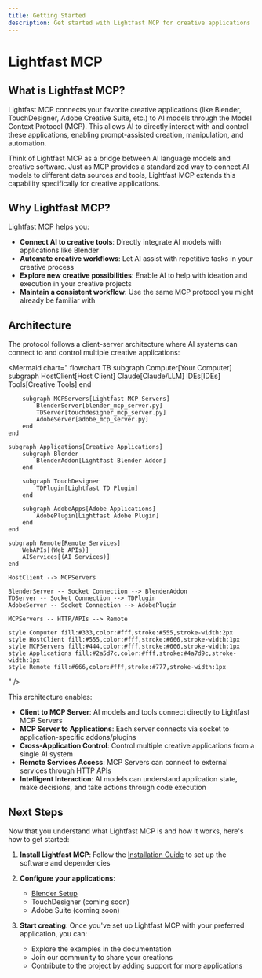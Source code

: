 ```yaml
---
title: Getting Started
description: Get started with Lightfast MCP for creative applications
---
```


# Lightfast MCP

## What is Lightfast MCP?

Lightfast MCP connects your favorite creative applications (like Blender, TouchDesigner, Adobe Creative Suite, etc.) to AI models through the Model Context Protocol (MCP). This allows AI to directly interact with and control these applications, enabling prompt-assisted creation, manipulation, and automation.

Think of Lightfast MCP as a bridge between AI language models and creative software. Just as MCP provides a standardized way to connect AI models to different data sources and tools, Lightfast MCP extends this capability specifically for creative applications.

## Why Lightfast MCP?

Lightfast MCP helps you:

- **Connect AI to creative tools**: Directly integrate AI models with applications like Blender
- **Automate creative workflows**: Let AI assist with repetitive tasks in your creative process
- **Explore new creative possibilities**: Enable AI to help with ideation and execution in your creative projects
- **Maintain a consistent workflow**: Use the same MCP protocol you might already be familiar with

## Architecture

The protocol follows a client-server architecture where AI systems can connect to and control multiple creative applications:

<Mermaid
  chart="
flowchart TB
    subgraph Computer[Your Computer]
        subgraph HostClient[Host Client]
            Claude[Claude/LLM]
            IDEs[IDEs]
            Tools[Creative Tools]
        end
        
        subgraph MCPServers[Lightfast MCP Servers]
            BlenderServer[blender_mcp_server.py]
            TDServer[touchdesigner_mcp_server.py]
            AdobeServer[adobe_mcp_server.py]
        end
    end
    
    subgraph Applications[Creative Applications]
        subgraph Blender
            BlenderAddon[Lightfast Blender Addon]
        end
        
        subgraph TouchDesigner
            TDPlugin[Lightfast TD Plugin]
        end
        
        subgraph AdobeApps[Adobe Applications]
            AdobePlugin[Lightfast Adobe Plugin]
        end
    end
    
    subgraph Remote[Remote Services]
        WebAPIs[(Web APIs)]
        AIServices[(AI Services)]
    end
    
    HostClient --> MCPServers
    
    BlenderServer -- Socket Connection --> BlenderAddon
    TDServer -- Socket Connection --> TDPlugin
    AdobeServer -- Socket Connection --> AdobePlugin
    
    MCPServers -- HTTP/APIs --> Remote
    
    style Computer fill:#333,color:#fff,stroke:#555,stroke-width:2px
    style HostClient fill:#555,color:#fff,stroke:#666,stroke-width:1px
    style MCPServers fill:#444,color:#fff,stroke:#666,stroke-width:1px
    style Applications fill:#2a5d7c,color:#fff,stroke:#4a7d9c,stroke-width:1px
    style Remote fill:#666,color:#fff,stroke:#777,stroke-width:1px
"
/>

This architecture enables:

- **Client to MCP Server**: AI models and tools connect directly to Lightfast MCP Servers
- **MCP Server to Applications**: Each server connects via socket to application-specific addons/plugins
- **Cross-Application Control**: Control multiple creative applications from a single AI system
- **Remote Services Access**: MCP Servers can connect to external services through HTTP APIs
- **Intelligent Interaction**: AI models can understand application state, make decisions, and take actions through code execution

## Next Steps

Now that you understand what Lightfast MCP is and how it works, here's how to get started:

1. **Install Lightfast MCP**: Follow the [Installation Guide](/docs/installation) to set up the software and dependencies

2. **Configure your applications**:
   - [Blender Setup](/docs/blender)
   - TouchDesigner (coming soon)
   - Adobe Suite (coming soon)

3. **Start creating**: Once you've set up Lightfast MCP with your preferred application, you can:
   - Explore the examples in the documentation
   - Join our community to share your creations
   - Contribute to the project by adding support for more applications 